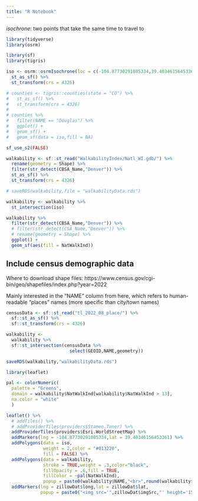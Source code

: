 ```yaml
---
title: "R Notebook"
---
```


*isochrone*: two points that take the same time to travel to


```r
library(tidyverse)
library(osrm)

library(sf)
library(tigris)
```

```r
iso <- osrm::osrmIsochrone(loc = c(-104.87730291085334,39.40346156453361),breaks = 35) %>%
  st_as_sf() %>%
  st_transform(crs = 4326)

# counties <- tigris::counties(state = "CO") %>%
#   st_as_sf() %>%
#   st_transform(crs = 4326)
# 
# counties %>%
#   filter(NAME == "Douglas") %>%
#   ggplot() +
#   geom_sf() +
#   geom_sf(data = iso,fill = NA)
```

```r
sf_use_s2(FALSE)

walkability <- sf::st_read("WalkabilityIndex/Natl_WI.gdb/") %>% 
  rename(geometry = Shape) %>%
  filter(str_detect(CBSA_Name,"Denver")) %>%
  st_as_sf() %>%
  st_transform(crs = 4326)

# saveRDS(walkability,file = "walkabilityData.rds")

walkability <- walkability %>%
  st_intersection(iso)

walkability %>%
  filter(str_detect(CBSA_Name,"Denver")) %>%
  # filter(str_detect(CSA_Name,"Denver")) %>%
  # rename(geometry = Shape) %>%
  ggplot() +
  geom_sf(aes(fill = NatWalkInd))
```

## Include census demographic data

Where to download shape files: https://www.census.gov/cgi-bin/geo/shapefiles/index.php?year=2022

Mainly interested in the "NAME" column from here, which refers to human-readable "places" names (more specific than city/town names)

```r
censusData <- sf::st_read("tl_2022_08_place/") %>%
  sf::st_as_sf() %>%
  sf::st_transform(crs = 4326) 

walkability <-
  walkability %>%
  sf::st_intersection(censusData %>%
                        select(GEOID,NAME,geometry))

saveRDS(walkability,"walkabilityData.rds")
```


```r
library(leaflet)

pal <- colorNumeric(
  palette = "Greens",
  domain = walkability$NatWalkInd[walkability$NatWalkInd > 13],
  na.color = "white"
  )

leaflet() %>%
  # addTiles() %>%
  # addProviderTiles(providers$Stamen.Toner) %>%
  addProviderTiles(providers$Esri.WorldStreetMap) %>%
  addMarkers(lng = -104.87730291085334,lat = 39.40346156453361) %>%
  addPolygons(data = iso,
              weight = 2,color = "#013220",
              fill = FALSE) %>%
  addPolygons(data = walkability,
              stroke = TRUE,weight = .3,color="black",
              fillOpacity = .6,fill = TRUE,
              fillColor = ~pal(NatWalkInd),
              popup = paste0(walkability$NAME,"<br>",round(walkability$NatWalkInd,2))) %>%
  addMarkers(lng = zillowDat$long,lat = zillowDat$lat,
             popup = paste0("<img src='",zillowDat$imgSrc,"' height='150px' width='150px'/><br>","$",zillowDat$price," ",zillowDat$statusText,"<br>",zillowDat$beds," beds, ",zillowDat$baths," baths<br><a href='https://www.zillow.com/",zillowDat$detailUrl,"'>Zillow Link</a>"))
```




